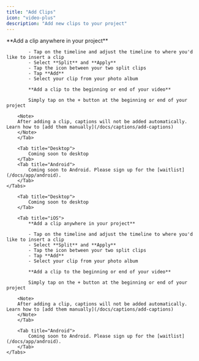 ```yaml
---
title: "Add Clips"
icon: "video-plus"
description: "Add new clips to your project"
---
```


<div id="ios-tab">
    <Tabs>
        <Tab title="iOS">
            **Add a clip anywhere in your project**

            - Tap on the timeline and adjust the timeline to where you'd like to insert a clip
            - Select **Split** and **Apply**
            - Tap the icon between your two split clips
            - Tap **Add**
            - Select your clip from your photo album
            
            **Add a clip to the beginning or end of your video**

            Simply tap on the + button at the beginning or end of your project

        <Note>
        After adding a clip, captions will not be added automatically. Learn how to [add them manually](/docs/captions/add-captions)
        </Note>
        </Tab>

        <Tab title="Desktop">
            Coming soon to desktop
        </Tab>
        <Tab title="Android">
            Coming soon to Android. Please sign up for the [waitlist](/docs/app/android).
        </Tab>
    </Tabs>
</div>

<div id="desktop-tab">
    <Tabs>

        <Tab title="Desktop">
            Coming soon to desktop
        </Tab>

        <Tab title="iOS">
            **Add a clip anywhere in your project**

            - Tap on the timeline and adjust the timeline to where you'd like to insert a clip
            - Select **Split** and **Apply**
            - Tap the icon between your two split clips
            - Tap **Add**
            - Select your clip from your photo album
            
            **Add a clip to the beginning or end of your video**

            Simply tap on the + button at the beginning or end of your project

        <Note>
        After adding a clip, captions will not be added automatically. Learn how to [add them manually](/docs/captions/add-captions)
        </Note>
        </Tab>

        <Tab title="Android">
            Coming soon to Android. Please sign up for the [waitlist](/docs/app/android).
        </Tab>
    </Tabs>
</div>